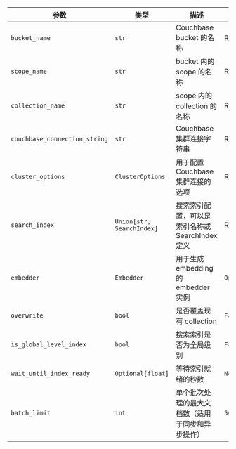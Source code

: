 | 参数 | 类型 | 描述 | 默认值 |
|-----------|------|-------------|---------|
| `bucket_name` | `str` | Couchbase bucket 的名称 | Required |
| `scope_name` | `str` | bucket 内的 scope 的名称 | Required |
| `collection_name` | `str` | scope 内的 collection 的名称 | Required |
| `couchbase_connection_string` | `str` | Couchbase 集群连接字符串 | Required |
| `cluster_options` | `ClusterOptions` | 用于配置 Couchbase 集群连接的选项 | Required |
| `search_index` | `Union[str, SearchIndex]` | 搜索索引配置，可以是索引名称或 SearchIndex 定义 | Required |
| `embedder` | `Embedder` | 用于生成 embedding 的 embedder 实例 | `OpenAIEmbedder()` |
| `overwrite` | `bool` | 是否覆盖现有 collection | `False` |
| `is_global_level_index` | `bool` | 搜索索引是否为全局级别 | `False` |
| `wait_until_index_ready` | `Optional[float]` | 等待索引就绪的秒数 | `None` |
| `batch_limit` | `int` | 单个批次处理的最大文档数（适用于同步和异步操作） | `500` |
